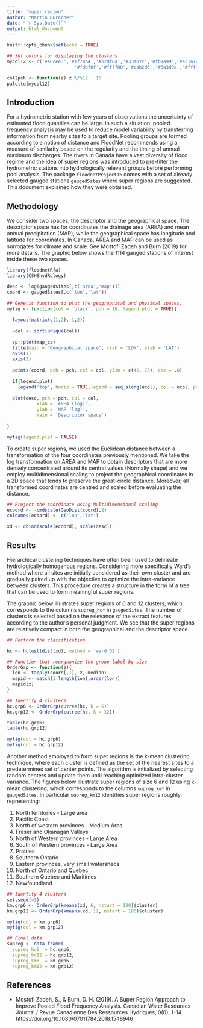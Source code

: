 ```yaml
---
title: "super_region"
author: "Martin Durocher"
date: "`r Sys.Date()`"
output: html_document
---
```


```r
knitr::opts_chunk$set(echo = TRUE)
```

```r
## Set colors for displaying the clusters
mycol12 <- c('#a6cee3','#1f78b4','#b2df8a','#33a02c','#fb9a99','#e31a1c',
						 '#fdbf6f','#ff7f00','#cab2d6','#6a3d9a','#ffff99','#b15928')

col2pch <- function(z) z %/%12 + 16 
palette(mycol12)
```

## Introduction

For a hydrometric station with few years of observations the uncertainty of estimated flood quantiles can be large.
In such a situation, pooled frequency analysis may be used to reduce model variability by transferring information from nearby sites to a target site.
Pooling groups are formed according to a notion of distance and  FloodNet recommends using a measure of similarity based on the regularity and the timing of annual maximum discharges.
The rivers in Canada have a vast diversity of flood regime and the idea of super regions was introduced to pre-filter the hydrometric stations into hydrologically relevant groups before performing pool analysis. 
The package `floodnetProject16` comes with a set of already selected gauged stations `gaugedSites` where super regions are suggested. 
This document explained how they were obtained.

## Methodology

We consider two spaces, the descriptor and the geographical space.
The descriptor space has for coordinates the drainage area (AREA) and mean annual precipitation (MAP), while the geographical space has longitude and latitude for coordinates.
In Canada, AREA and MAP can be used as surrogates for climate and scale.
See Mostofi Zadeh and Burn (2019) for more details.
The graphic below shows the 1114 gauged stations of interest inside these two spaces.

```r

library(floodnetRfa)
library(CSHShydRology)

desc <- log(gaugedSites[,c('area','map')])
coord <- gaugedSites[,c('lon','lat')]

## Generic function to plot the geographical and physical spaces.
myfig <- function(col = 'black', pch = 16, legend.plot = TRUE){
  
  layout(matrix(c(1,2), 1,2))
  
  ucol <- sort(unique(col))
  
  sp::plot(map_ca)
  title(main = 'Geographical space', xlab = 'LON', ylab = 'LAT')
  axis(1)
  axis(2)
  
  points(coord, pch = pch, col = col, ylim = c(42, 73), cex = .8)
  
  if(legend.plot)
    legend('top', horiz = TRUE,legend = seq_along(ucol), col = ucol, pch = pch, cex = .6)
  
  plot(desc, pch = pch, col = col, 
           xlab = 'AREA (log)',
           ylab = 'MAP (log)',
           main = 'Descriptor space')
  
}

myfig(legend.plot = FALSE)
```

To create super regions, we used the Euclidean distance between a transformation of the four coordinates previously mentioned.
We take the log transformation on AREA and MAP to obtain descriptors that are more densely concentrated around its central values (Normally shape) and we employ multidimensional scaling to project the geographical coordinates in a 2D space that tends to preserve the great-circle distance.
Moreover, all transformed coordinates are centred and scaled before evaluating the distance.

```r
## Project the coordinate using Multidimensional scaling
ecoord <- -cmdscale(GeoDist(coord),2)
colnames(ecoord) <- c('lon','lat')

xd <- cbind(scale(ecoord), scale(desc))
```

## Results

Hierarchical clustering techniques have often been used to delineate hydrologically homogenous regions.
Considering more specifically Ward's method where all sites are initially considered as their own cluster and are gradually paired up with the objective to optimize the intra-variance between clusters.
This procedure creates a structure in the form of a tree that can be used to form meaningful super regions. 

The graphic below illustrates super regions of 6 and 12 clusters, which corresponds to the columns `supreg_hc*` in `gaugedSites`.
The number of clusters is selected based on the relevance of the extract features according to the author's personal judgment.
We see that the super regions are relatively compact in both the geographical and the descriptor space.

```r
## Perform the classification

hc <- hclust(dist(xd), method = 'ward.D2')

## Function that reorgnanize the group label by size
OrderGrp <- function(z){
  lon <- tapply(coord[,1], z, median)
  mapid <- match(1:length(lon),order(lon))
  mapid[z]
}

## Identify 4 clusters
hc.grp6 <- OrderGrp(cutree(hc, k = 6))
hc.grp12 <- OrderGrp(cutree(hc, k = 12))

table(hc.grp6)
table(hc.grp12)

myfig(col = hc.grp6)
myfig(col = hc.grp12)

```

Another method employed to form super regions is the k-mean clustering technique, where each cluster is defined as the set of the nearest sites to a predetermined set of center points. 
The algorithm is initialized by selecting random centers and update them until reaching optimized intra-cluster variance.
The figures below illustrate super regions of size 6 and 12 using k-mean clustering, which corresponds to the columns `supreg_km*` in `gaugedSites`.
In particular `supreg_km12` identifies super regions roughly representing:

1. North territories - Large area
2. Pacific Coast
3. North of western provinces - Medium Area
4. Fraser and Okanagan Valleys
5. North of Western provinces - Large Area
6. South of Western provinces - Large Area
7. Prairies
8. Southern Ontario
9. Eastern provinces, very small watersheds
10. North of Ontario and Quebec
11. Southern Quebec and Maritimes
12. Newfoundland

```r
## Identify 4 clusters
set.seed(43)
km.grp6 <- OrderGrp(kmeans(xd, 6, nstart = 100)$cluster)
km.grp12 <- OrderGrp(kmeans(xd, 12, nstart = 100)$cluster)

myfig(col = km.grp6)
myfig(col = km.grp12)
```


```r
## Final data
supreg <- data.frame(
  supreg_hc6  = hc.grp6,
  supreg_hc12 = hc.grp12,
  supreg_km6  = km.grp6,
  supreg_km12 = km.grp12)

```

## References

* Mostofi Zadeh, S., & Burn, D. H. (2019). A Super Region Approach to
Improve Pooled Flood Frequency Analysis. Canadian Water Resources Journal
/ Revue Canadienne Des Ressources Hydriques, 0(0), 1–14.
https://doi.org/10.1080/07011784.2018.1548946
